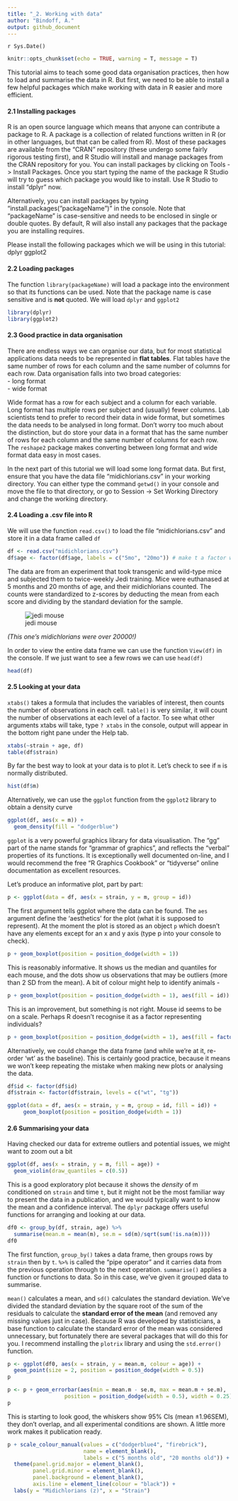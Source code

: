 ```yaml
---
title: "_2. Working with data"
author: "Bindoff, A."
output: github_document
---
```


`r Sys.Date()`

```r
knitr::opts_chunk$set(echo = TRUE, warning = T, message = T)
```

This tutorial aims to teach some good data organisation practices, then how to load and summarise the data in R. But first, we need to be able to install a few helpful packages which make working with data in R easier and more efficient.

#### 2.1 Installing packages

R is an open source language which means that anyone can contribute a package to R. A package is a collection of related functions written in R (or in other languages, but that can be called from R). Most of these packages are available from the "CRAN" repository (these undergo some fairly rigorous testing first), and R Studio will install and manage packages from the CRAN repository for you. You can install packages by clicking on Tools -> Install Packages. Once you start typing the name of the package R Studio will try to guess which package you would like to install. Use R Studio to install "dplyr" now.  

Alternatively, you can install packages by typing "install.packages("packageName")" in the console. Note that "packageName" is case-sensitive and needs to be enclosed in single or double quotes. By default, R will also install any packages that the package you are installing requires.  

Please install the following packages which we will be using in this tutorial:
dplyr
ggplot2

#### 2.2 Loading packages

The function `library(packageName)` will load a package into the environment so that its functions can be used. Note that the package name is case sensitive and is **not** quoted. We will load `dplyr` and `ggplot2`

```r
library(dplyr)
library(ggplot2)
```

#### 2.3 Good practice in data organisation

There are endless ways we can organise our data, but for most statistical applications data needs to be represented in **flat tables**. Flat tables have the same number of rows for each column and the same number of columns for each row. Data organisation falls into two broad categories:  
- long format    
- wide format  

Wide format has a row for each subject and a column for each variable. Long format has multiple rows per subject and (usually) fewer columns. Lab scientists tend to prefer to record their data in wide format, but sometimes the data needs to be analysed in long format. Don't worry too much about the distinction, but do store your data in a format that has the same number of rows for each column and the same number of columns for each row. The `reshape2` package makes converting between long format and wide format data easy in most cases.  

In the next part of this tutorial we will load some long format data. But first, ensure that you have the data file "midichlorians.csv" in your working directory. You can either type the command `getwd()` in your console and move the file to that directory, or go to Session -> Set Working Directory and change the working directory.

#### 2.4 Loading a .csv file into R

We will use the function `read.csv()` to load the file "midichlorians.csv" and store it in a data frame called `df`

```r
df <- read.csv("midichlorians.csv")
df$age <- factor(df$age, labels = c("5mo", "20mo")) # make t a factor with sensible labels

```

The data are from an experiment that took transgenic and wild-type mice and subjected them to twice-weekly Jedi training. Mice were euthanased at 5 months and 20 months of age, and their midichlorians counted. The counts were standardized to z-scores by deducting the mean from each score and dividing by the standard deviation for the sample.  

![jedi mouse](jedi_mouse.jpg)
  
  *(This one's midichlorians were over 20000!)*

In order to view the entire data frame we can use the function `View(df)` in the console. If we just want to see a few rows we can use `head(df)`

```r
head(df)

```

#### 2.5 Looking at your data

`xtabs()` takes a formula that includes the variables of interest, then counts the number of observations in each cell. `table()` is very similar, it will count the number of observations at each level of a factor. To see what other arguments xtabs will take, type `? xtabs` in the console, output will appear in the bottom right pane under the Help tab.  

```r
xtabs(~strain + age, df)
table(df$strain)
```

By far the best way to look at your data is to plot it. Let's check to see if `m` is normally distributed.

```r
hist(df$m)
```

Alternatively, we can use the `ggplot` function from the `ggplot2` library to obtain a density curve  

```r
ggplot(df, aes(x = m)) +
  geom_density(fill = "dodgerblue")
```

`ggplot` is a very powerful graphics library for data visualisation. The "gg" part of the name stands for "grammar of graphics", and reflects the "verbal" properties of its functions. It is exceptionally well documented on-line, and I would recommend the free "R Graphics Cookbook" or "tidyverse" online documentation as excellent resources.  

Let's produce an informative plot, part by part:  

```r
p <- ggplot(data = df, aes(x = strain, y = m, group = id))
```

The first argument tells ggplot where the data can be found. The `aes` argument define the 'aesthetics' for the plot (what it is supposed to represent). At the moment the plot is stored as an object `p` which doesn't have any elements except for an x and y axis (type p into your console to check).

```r
p + geom_boxplot(position = position_dodge(width = 1))

```

This is reasonably informative. It shows us the median and quantiles for each mouse, and the dots show us observations that may be outliers (more than 2 SD from the mean). A bit of colour might help to identify animals -  

```r
p + geom_boxplot(position = position_dodge(width = 1), aes(fill = id))

```

This is an improvement, but something is not right. Mouse id seems to be on a scale. Perhaps R doesn't recognise it as a factor representing individuals?  

```r
p + geom_boxplot(position = position_dodge(width = 1), aes(fill = factor(id)))

```

Alternatively, we could change the data frame (and while we're at it, re-order 'wt' as the baseline). This is certainly good practice, because it means we won't keep repeating the mistake when making new plots or analysing the data.  


```r
df$id <- factor(df$id)
df$strain <- factor(df$strain, levels = c("wt", "tg"))

ggplot(data = df, aes(x = strain, y = m, group = id, fill = id)) +
     geom_boxplot(position = position_dodge(width = 1))


```

#### 2.6 Summarising your data

Having checked our data for extreme outliers and potential issues, we might want to zoom out a bit

```r
ggplot(df, aes(x = strain, y = m, fill = age)) +
  geom_violin(draw_quantiles = c(0.5))

```

This is a good exploratory plot because it shows the *density* of m conditioned on `strain` and time `t`, but it might not be the most familiar way to present the data in a publication, and we would typically want to know the mean and a confidence interval. The `dplyr` package offers useful functions for arranging and looking at our data.


```r
df0 <- group_by(df, strain, age) %>%
  summarise(mean.m = mean(m), se.m = sd(m)/sqrt(sum(!is.na(m))))
df0
```

The first function, `group_by()` takes a data frame, then groups rows by `strain` then by `t`. `%>%` is called the "pipe operator" and it carries data from the previous operation through to the next operation. `summarise()` applies a function or functions to data. So in this case, we've given it grouped data to summarise.  

`mean()` calculates a mean, and `sd()` calculates the standard deviation. We've divided the standard deviation by the square root of the sum of the residuals to calculate the **standard error of the mean** (and removed any missing values just in case). Because R was developed by statisticians, a base function to calculate the standard error of the mean was considered unnecessary, but fortunately there are several packages that will do this for you. I recommend installing the `plotrix` library and using the `std.error()` function.  

```r
p <- ggplot(df0, aes(x = strain, y = mean.m, colour = age)) +
  geom_point(size = 2, position = position_dodge(width = 0.5))
p

p <- p + geom_errorbar(aes(min = mean.m - se.m, max = mean.m + se.m),
                  position = position_dodge(width = 0.5), width = 0.25)
p
```

This is starting to look good, the whiskers show 95% CIs (mean $\pm 1.96$SEM), they don't overlap, and all experimental conditions are shown. A little more work makes it publication ready.

```r
p + scale_colour_manual(values = c("dodgerblue4", "firebrick"),
                        name = element_blank(),
                        labels = c("5 months old", "20 months old")) +
  theme(panel.grid.major = element_blank(),
        panel.grid.minor = element_blank(),
        panel.background = element_blank(),
        axis.line = element_line(colour = "black")) +
  labs(y = "Midichlorians (z)", x = "Strain")


```

